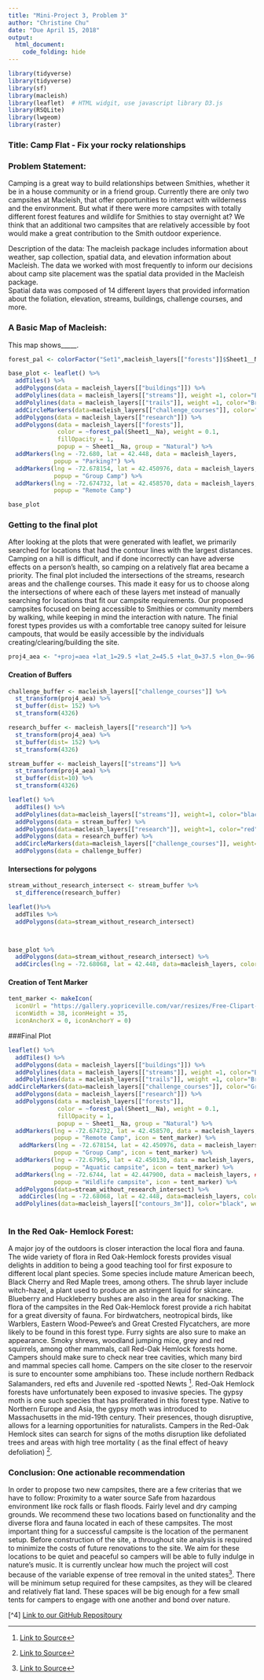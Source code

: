 ```yaml
---
title: "Mini-Project 3, Problem 3"
author: "Christine Chu"
date: "Due April 15, 2018"
output: 
  html_document:
    code_folding: hide
--- 
```


```r
library(tidyverse)  
library(tidyverse)
library(sf)
library(macleish)
library(leaflet)  # HTML widgit, use javascript library D3.js
library(RSQLite)
library(lwgeom) 
library(raster) 

```

### Title: Camp Flat - Fix your rocky relationships

### Problem Statement: 
Camping is a great way to build relationships between Smithies, whether it be in a house community or in a friend group. Currently there are only two campsites at Macleish, that offer opportunities to interact with wilderness and the environment. But what if there were more campsites with totally different forest features and wildlife for Smithies to stay overnight at? We think that an additional two campsites that are relatively accessible by foot would make a great contribution to the Smith outdoor experience. 

Description of the data: 
The macleish package includes information about weather, sap collection, spatial data, and elevation information about Macleish.  The data we worked with most frequently to inform our decisions about camp site placement was the spatial data provided in the Macleish package.  
Spatial data was composed of 14 different layers that provided information about the foliation, elevation, streams, buildings, challenge courses, and more.   


### A Basic Map of Macleish:

This map shows_____.
```r
forest_pal <- colorFactor("Set1",macleish_layers[["forests"]]$Sheet1__Na)

base_plot <- leaflet() %>%
  addTiles() %>%
  addPolygons(data = macleish_layers[["buildings"]]) %>%
  addPolylines(data = macleish_layers[["streams"]], weight =1, color="Blue") %>%
  addPolylines(data = macleish_layers[["trails"]], weight =1, color="Brown") %>%
  addCircleMarkers(data=macleish_layers[["challenge_courses"]], color="Green", weight=.1) %>%
  addPolygons(data = macleish_layers[["research"]]) %>%
  addPolygons(data = macleish_layers[["forests"]], 
              color = ~forest_pal(Sheet1__Na), weight = 0.1, 
              fillOpacity = 1,
              popup = ~ Sheet1__Na, group = "Natural") %>%
  addMarkers(lng = -72.680, lat = 42.448, data = macleish_layers,
             popup = "Parking?") %>% 
  addMarkers(lng = -72.678154, lat = 42.450976, data = macleish_layers,
             popup = "Group Camp") %>% 
  addMarkers(lng = -72.674732, lat = 42.458570, data = macleish_layers,
             popup = "Remote Camp") 

base_plot 
```

   
### Getting to the final plot

After looking at the plots that were generated with leaflet, we primarily searched for locations that had the contour lines with the largest distances.  Camping on a hill is difficult, and if done incorrectly can have adverse effects on a person’s health, so camping on a relatively flat area became a priority. The final plot included the intersections of the streams, research areas and the challenge courses. This made it easy for us to choose along the intersections of where each of these layers met instead of manually searching for locations that fit our campsite requirements. Our proposed campsites focused on being accessible to Smithies or community members by walking, while keeping in mind the interaction with nature. The finial forest types provides us with a comfortable tree canopy suited for leisure campouts, that would be easily accessible by the individuals creating/clearing/building the site.  
```r
proj4_aea <- "+proj=aea +lat_1=29.5 +lat_2=45.5 +lat_0=37.5 +lon_0=-96 +x_0=0 +y_0=0 +ellps=GRS80 +datum=NAD83 +units=m +no_defs"
```

#### Creation of Buffers
```r
challenge_buffer <- macleish_layers[["challenge_courses"]] %>%
  st_transform(proj4_aea) %>%
  st_buffer(dist= 152) %>%
  st_transform(4326)

research_buffer <- macleish_layers[["research"]] %>%
  st_transform(proj4_aea) %>%
  st_buffer(dist= 152) %>%
  st_transform(4326)

stream_buffer <- macleish_layers[["streams"]] %>%
  st_transform(proj4_aea) %>%
  st_buffer(dist=10) %>%
  st_transform(4326)
```

```r
leaflet() %>%
  addTiles() %>%
  addPolylines(data=macleish_layers[["streams"]], weight=1, color="black") %>%
  addPolygons(data = stream_buffer) %>%
  addPolygons(data=macleish_layers[["research"]], weight=1, color="red") %>%
  addPolygons(data = research_buffer) %>% 
  addCircleMarkers(data=macleish_layers[["challenge_courses"]], weight=1, color="black") %>% 
  addPolygons(data = challenge_buffer)
``` 

#### Intersections for polygons 
```r
stream_without_research_intersect <- stream_buffer %>%
  st_difference(research_buffer)

leaflet()%>%
  addTiles %>%
  addPolygons(data=stream_without_research_intersect)



base_plot %>%
  addPolygons(data=stream_without_research_intersect) %>%
  addCircles(lng = -72.68068, lat = 42.448, data=macleish_layers, color="Green", weight=.5, radius=804)

```


#### Creation of Tent Marker 
```r
tent_marker <- makeIcon(
  iconUrl = "https://gallery.yopriceville.com/var/resizes/Free-Clipart-Pictures/Summer-Vacation-PNG/Green_Tent_PNG_Clipart_Picture.png?m=1507172108",
  iconWidth = 38, iconHeight = 35,
  iconAnchorX = 0, iconAnchorY = 0)
```

###Final Plot


```r
leaflet() %>% 
  addTiles() %>%
  addPolygons(data = macleish_layers[["buildings"]]) %>%
  addPolylines(data = macleish_layers[["streams"]], weight =1, color="Blue") %>%
  addPolylines(data = macleish_layers[["trails"]], weight =1, color="Brown") %>%
addCircleMarkers(data=macleish_layers[["challenge_courses"]], color="Green", weight=.1) %>%
  addPolygons(data = macleish_layers[["research"]]) %>%
  addPolygons(data = macleish_layers[["forests"]], 
              color = ~forest_pal(Sheet1__Na), weight = 0.1, 
              fillOpacity = 1,
              popup = ~ Sheet1__Na, group = "Natural") %>%
  addMarkers(lng = -72.674732, lat = 42.458570, data = macleish_layers,
             popup = "Remote Camp", icon = tent_marker) %>% 
   addMarkers(lng = -72.678154, lat = 42.450976, data = macleish_layers,
             popup = "Group Camp", icon = tent_marker) %>%
  addMarkers(lng = -72.67965, lat = 42.450130, data = macleish_layers,  #### Unique option 1
             popup = "Aquatic campsite", icon = tent_marker) %>% 
  addMarkers(lng = -72.6744, lat = 42.447900, data = macleish_layers, #### unique option 2
             popup = "Wildlife campsite", icon = tent_marker) %>%
  addPolygons(data=stream_without_research_intersect) %>% 
   addCircles(lng = -72.68068, lat = 42.448, data=macleish_layers, color="Green", weight=.5, radius=804) %>%  
  addPolylines(data=macleish_layers[["contours_3m"]], color="black", weight=0.5) 
  
```

### In the Red Oak- Hemlock Forest:

A major joy of the outdoors is closer interaction the local flora and fauna. The wide variety of flora in  Red Oak-Hemlock forests provides visual delights in addition to being a good teaching tool for first exposure to different local plant species. Some species include mature  American beech, Black Cherry and  Red Maple trees, among others. The shrub layer include witch-hazel, a plant used to produce an astringent liquid for skincare. Blueberry and Huckleberry bushes are also  in the area for snacking.
	The flora of the campsites in the Red Oak-Hemlock forest  provide a rich habitat for a great diversity of fauna. For  birdwatchers, neotropical birds, like Warblers, Eastern Wood-Pewee’s and Great Crested Flycatchers, are more likely to be found in this forest type.  Furry sights are also sure to make an appearance. Smoky shrews, woodland jumping mice, grey and red squirrels, among other mammals, call Red-Oak Hemlock forests home. Campers should make sure to check near tree cavities, which many bird and mammal species call home. Campers on the site closer to the reservoir is sure to encounter some amphibians too. These include northern Redback Salamanders, red efts and Juvenile red -spotted Newts [^1].
 	Red-Oak Hemlock forests have unfortunately been exposed to invasive species. The gypsy moth is one such species that has proliferated in this forest type. Native to Northern Europe and Asia, the gypsy moth was introduced to Massachusetts in the mid-19th century. Their presences, though disruptive, allows for a learning opportunities for naturalists. Campers in the Red-Oak Hemlock sites can search for signs of the moths disruption like defoliated trees and areas with high tree mortality ( as the final effect of heavy defoliation) [^2]. 


### Conclusion: One actionable recommendation 

In order to propose two new campsites, there are a few criterias that we have to follow: 
Proximity to a water source
Safe from hazardous environment like rock falls or flash floods. 
Fairly level and dry camping grounds. 
We recommend these two locations based on functionality and the diverse flora and fauna located in each of these campsites. The most important thing for a successful campsite is the location of the permanent setup. Before construction of the site, a throughout site analysis is required to minimize the costs of future renovations to the site. We aim for these locations to be quiet and peaceful so campers will be able to fully indulge in nature’s music.  It is currently unclear how much the project will cost because of the variable expense of tree removal in the united states[^3].  There will be minimum setup required for these campsites, as they will be cleared and relatively flat land. These spaces will be big enough for a few small tents for campers to engage with one another and bond over nature. 





[^1]: [Link to Source](https://www.mass.gov/files/documents/2016/08/np/oak-hemlock-white-pine-forest.pdf)
[^2]: [Link to Source](https://www.fs.fed.us/ne/morgantown/4557/gmoth/)
[^3]: [Link to Source](https://www.homeadvisor.com/cost/lawn-and-garden/tree-removal/?c_id=256291605020&entry_point_id=32705212&dev_id=c&iv_=__iv_p_1_a_906451821_g_50720645732_w_dsa-301726244544_h_9001667_ii__d_c_v__n_g_c_256291605020_k__m_b_l__t__e__r_1t2_vi__&entry_point_id=32705212&gclid=Cj0KCQjwzcbWBRDmARIsAM6uChU_e5mU6nJQc3jysI2B0yGYD23EkQGd-YoDhgewgb9sReO3WDuAbRYaAq4wEALw_wcB)
[^4] [Link to our GitHub Repositoury](https://github.com/christine-chu/mp3-sds)







